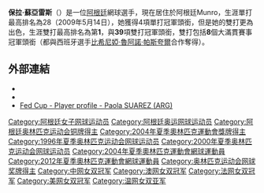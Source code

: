 {{noteTA
|G1=Tennis
}}
{{Infobox 网球
|姓名=Paola Suárez
|照片=Paola Suarez.JPG
|国籍={{Flagicon|ARG}}阿根廷
|生年=1976年
|生日=6月23日
|出生地= [[阿根廷|阿根廷]]Pergamino
|居住地= 阿根廷Munro
|身高=170
|体重=64
|持拍手=右
|反拍=單手
|转职业年=1991
|球拍=
|球衣=
|球鞋=
|单打最高排名=9（2004年6月7日）
|双打最高排名='''1'''（2002年9月9日）
|现单打排名=
|现双打排名=
|单打冠军头衔= WTA級─4個
|双打冠军头衔= WTA級─39個
|职业战绩=
|奖金=$4,976,426
|澳网最好成绩=第四輪（2001）
|法网最好成绩=四強（2004）
|温网最好成绩=八強（2004）
|美网最好成绩=八強（2003）
|澳網雙打最好成績='''冠軍'''（2004）
|法網雙打最好成績='''冠軍'''（2001、2002、2004、2005）
|溫網雙打最好成績=亞軍（2002、2003、2006）
|美網雙打最好成績='''冠軍'''（2002、2003、2004）
|OlympicsDoublesresult         = [[Image:Bronze_medal.svg|25px]] 銅牌（2004）
|大满贯个数=雙打8個
|奥运会最好成绩=
}}
'''保拉·蘇亞雷斯'''（{{bd|1976年|6月23日|catIdx=Suárez}}）是一位[[阿根廷|阿根廷]]網球選手，現在居住於阿根廷Munro，生涯單打最高排名為28（2009年5月14日），她獲得4項單打冠軍頭銜，但是她的雙打更為出色，生涯雙打最高排名為第'''1'''，與'''39'''項雙打冠軍頭銜，雙打包括'''8'''個大滿貫賽事冠軍頭銜（都與西班牙選手[[比希尼婭·魯阿諾·帕斯夸爾|比希尼婭·魯阿諾·帕斯夸爾]]合作奪得）。

==外部連結==
* {{Wta|id=7232}}
* {{ITF Profile|id=20001480}}
* [http://www.fedcup.com/en/players/player/profile.aspx?playerid=20001480 Fed Cup - Player profile - Paola SUAREZ (ARG)] {{Wayback|url=http://www.fedcup.com/en/players/player/profile.aspx?playerid=20001480 |date=20160331161759 }}

{{DEFAULTSORT:Paola Suárez}}

[[Category:阿根廷女子网球运动员|Category:阿根廷女子网球运动员]]
[[Category:阿根廷奥运网球运动员|Category:阿根廷奥运网球运动员]]
[[Category:阿根廷奥林匹克运动会铜牌得主|Category:阿根廷奥林匹克运动会铜牌得主]]
[[Category:2004年夏季奧林匹克運動會獎牌得主|Category:2004年夏季奧林匹克運動會獎牌得主]]
[[Category:1996年夏季奥林匹克运动会网球运动员|Category:1996年夏季奥林匹克运动会网球运动员]]
[[Category:2000年夏季奥林匹克运动会网球运动员|Category:2000年夏季奥林匹克运动会网球运动员]]
[[Category:2004年夏季奧林匹克運動會網球運動員|Category:2004年夏季奧林匹克運動會網球運動員]]
[[Category:2012年夏季奧林匹克運動會網球運動員|Category:2012年夏季奧林匹克運動會網球運動員]]
[[Category:奥林匹克运动会网球奖牌得主|Category:奥林匹克运动会网球奖牌得主]]
[[Category:中网女双冠军|Category:中网女双冠军]]
[[Category:澳网女双冠军|Category:澳网女双冠军]]
[[Category:法网女双冠军|Category:法网女双冠军]]
[[Category:美网女双冠军|Category:美网女双冠军]]
[[Category:温网女双亚军|Category:温网女双亚军]]